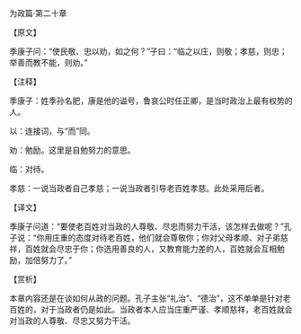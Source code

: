 

为政篇·第二十章

【原文】

季康子问：“使民敬、忠以劝，如之何？”子曰：“临之以庄，则敬；孝慈，则忠；举善而教不能，则劝。”

【注释】

季康子：姓季孙名肥，康是他的谥号，鲁哀公时任正卿，是当时政治上最有权势的人。

以：连接词，与“而”同。

劝：勉励。这里是自勉努力的意思。

临：对待。

孝慈：一说当政者自己孝慈；一说当政者引导老百姓孝慈。此处采用后者。

【译文】

季康子问道：“要使老百姓对当政的人尊敬、尽忠而努力干活，该怎样去做呢？”孔子说：“你用庄重的态度对待老百姓，他们就会尊敬你；你对父母孝顺、对子弟慈祥，百姓就会尽忠于你；你选用善良的人，又教育能力差的人，百姓就会互相勉励，加倍努力了。”

【赏析】

本章内容还是在谈如何从政的问题。孔子主张“礼治”、“德治”，这不单单是针对老百姓的，对于当政者仍是如此。当政者本人应当庄重严谨、孝顺慈祥，老百姓就会对当政的人尊敬、尽忠又努力干活。

